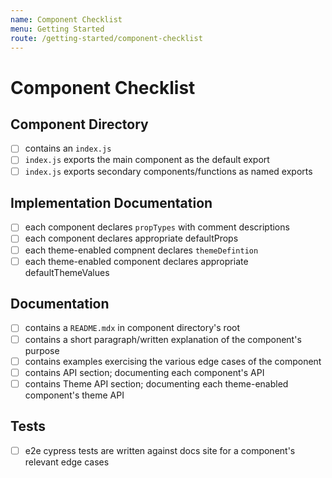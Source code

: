 ```yaml
---
name: Component Checklist
menu: Getting Started
route: /getting-started/component-checklist
---
```


# Component Checklist

## Component Directory

- [ ] contains an `index.js`
- [ ] `index.js` exports the main component as the default export
- [ ] `index.js` exports secondary components/functions as named exports

## Implementation Documentation

- [ ] each component declares `propTypes` with comment descriptions
- [ ] each component declares appropriate defaultProps
- [ ] each theme-enabled compnent declares `themeDefintion`
- [ ] each theme-enabled component declares appropriate defaultThemeValues

## Documentation

- [ ] contains a `README.mdx` in component directory's root
- [ ] contains a short paragraph/written explanation of the component's purpose
- [ ] contains examples exercising the various edge cases of the component
- [ ] contains API section; documenting each component's API
- [ ] contains Theme API section; documenting each theme-enabled component's theme API

## Tests

- [ ] e2e cypress tests are written against docs site for a component's relevant edge cases
